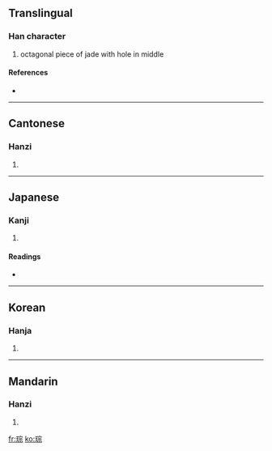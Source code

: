 ==Translingual==

===Han character===
{{Han char|rn=96|rad=玉|as=08|sn=12|four=1319<sub>1</sub>|canj=一土十一火 (MGJMF)}}

# octagonal piece of jade with hole in middle
{{wikipedia|Cong (jade)}}

====References====
* {{Han ref|kx=0735.040|dkj=21071|dj=1147.020|hdz=21123.110|uh=742E|ud=29742|bh=DA7A|bd=55930}}

----

==Cantonese==

===Hanzi===
{{yue-hanzi|jyut=|y=chung4}}

# {{defn|Cantonese}}

----

==Japanese==

===Kanji===
{{ja-kanji|grade=|rs=玉08}}

# {{defn|Japanese}}

====Readings====
* {{ja-readings|on=[[そう]] (sō), [[ず]] (zu), [[す]] (su)|kun=|nanori=}}

----

==Korean==

===Hanja===
{{ko-hanja|hangeul=종|eumhun=|rv=jong|mr=chong|y=cong}}

# {{defn|Korean}}

----

==Mandarin==

===Hanzi===
{{cmn-hanzi|pin=[[cóng]] ([[cong2]])|wg=ts'ung<sup>2</sup>}}

# {{defn|Mandarin}}

[[fr:琮]]
[[ko:琮]]